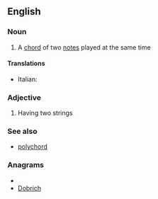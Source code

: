==English==

===Noun===
{{en-noun}}

#{{music}} A [[chord]] of two [[note]]s played at the same time

====Translations====
{{trans-top|bichord}}
*Italian: {{t-|it|bicordo|m}}
{{trans-mid}}

{{trans-bottom}}

===Adjective===
{{en-adj|-}}

#{{music|of a musical instrument}} Having two strings

===See also===
*[[polychord]]

===Anagrams===
* {{alphagram|bcdhior}}
* [[Dobrich#English|Dobrich]]